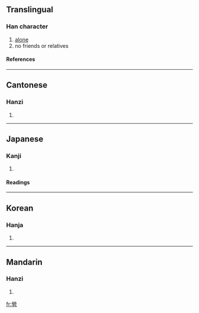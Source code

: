 {{see|茕}}

==Translingual==
===Han character===
{{Han char|rn=86|rad=火|as=09|sn=13|four=9941<sub>7</sub>|canj=火火月弓十 (FFBNJ)}}
# [[alone]]
# no friends or relatives
====References====
{{Han ref|kx=0677.250|dkj=19217|dj=1088.100|hdz=32219.110|uh=7162|ud=29026|bh=DE72|bd=56946}}

----
==Cantonese==
===Hanzi===
{{yue-hanzi|jyut=|y=king4}}
# {{defn|Cantonese}}

----
==Japanese==
===Kanji===
{{ja-kanji|grade=|rs=火09}}
# {{defn|Japanese}} 
====Readings====
{{ja-readings|on=[[けい]] (kei)|kun=}}

----
==Korean==
===Hanja===
{{ko-hanja|hangeul=경|eumhun=|rv=gyeong|mr=kyŏng|y=kyeng}}
# {{defn|Korean}}

----
==Mandarin==
===Hanzi===
{{cmn-hanzi|sim=茕|pin=[[qióng]] ([[qiong2]])|wg=ch'iung<sup>2</sup>}}
# {{defn|Mandarin}}

[[fr:煢]]